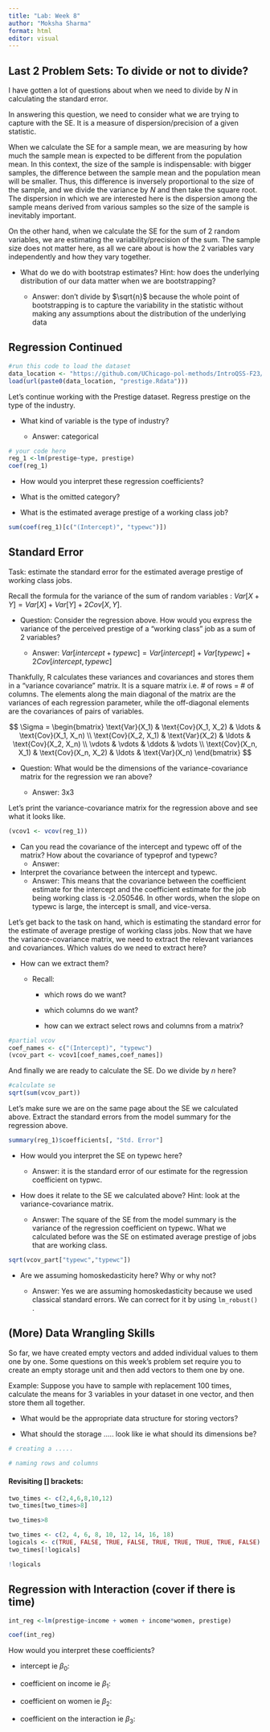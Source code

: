 ```yaml
---
title: "Lab: Week 8"
author: "Moksha Sharma"
format: html
editor: visual
---
```


## Last 2 Problem Sets: To divide or not to divide?

I have gotten a lot of questions about when we need to divide by $N$ in calculating the standard error.

In answering this question, we need to consider what we are trying to capture with the SE. It is a measure of dispersion/precision of a given statistic.

When we calculate the SE for a sample mean, we are measuring by how much the sample mean is expected to be different from the population mean. In this context, the size of the sample is indispensable: with bigger samples, the difference between the sample mean and the population mean will be smaller. Thus, this difference is inversely proportional to the size of the sample, and we divide the variance by $N$ and then take the square root. The dispersion in which we are interested here is the dispersion among the sample means derived from various samples so the size of the sample is inevitably important.

On the other hand, when we calculate the SE for the sum of 2 random variables, we are estimating the variability/precision of the sum. The sample size does not matter here, as all we care about is how the 2 variables vary independently and how they vary together.

-   What do we do with bootstrap estimates? Hint: how does the underlying distribution of our data matter when we are bootstrapping?

    -   Answer: don't divide by $\sqrt{n}$ because the whole point of bootstrapping is to capture the variability in the statistic without making any assumptions about the distribution of the underlying data

## Regression Continued

```r
#run this code to load the dataset
data_location <- "https://github.com/UChicago-pol-methods/IntroQSS-F23/raw/main/data/"
load(url(paste0(data_location, "prestige.Rdata")))
```

Let's continue working with the Prestige dataset. Regress prestige on the type of the industry.

-   What kind of variable is the type of industry?

    -   Answer: categorical

```r
# your code here
reg_1 <-lm(prestige~type, prestige)
coef(reg_1)
```

-   How would you interpret these regression coefficients?

-   What is the omitted category?

-   What is the estimated average prestige of a working class job?

```r
sum(coef(reg_1)[c("(Intercept)", "typewc")])
```

## Standard Error

Task: estimate the standard error for the estimated average prestige of working class jobs.

Recall the formula for the variance of the sum of random variables : $Var[X+Y] = Var[X]+Var[Y] + 2Cov[X,Y]$.

-   Question: Consider the regression above. How would you express the variance of the perceived prestige of a "working class" job as a sum of 2 variables?

    -   Answer: $Var[intercept+typewc] = Var[intercept]+Var[typewc] + 2Cov[intercept,typewc]$

Thankfully, R calculates these variances and covariances and stores them in a "variance covariance" matrix. It is a square matrix i.e. \# of rows = \# of columns. The elements along the main diagonal of the matrix are the variances of each regression parameter, while the off-diagonal elements are the covariances of pairs of variables.

$$
\Sigma = \begin{bmatrix}
  \text{Var}(X_1) & \text{Cov}(X_1, X_2) & \ldots & \text{Cov}(X_1, X_n) \\
  \text{Cov}(X_2, X_1) & \text{Var}(X_2) & \ldots & \text{Cov}(X_2, X_n) \\
  \vdots & \vdots & \ddots & \vdots \\
  \text{Cov}(X_n, X_1) & \text{Cov}(X_n, X_2) & \ldots & \text{Var}(X_n)
\end{bmatrix}
$$

-   Question: What would be the dimensions of the variance-covariance matrix for the regression we ran above?

    -   Answer: 3x3

Let's print the variance-covariance matrix for the regression above and see what it looks like.

```r
(vcov1 <- vcov(reg_1))
```

-   Can you read the covariance of the intercept and typewc off of the matrix? How about the covariance of typeprof and typewc?
    -   Answer:
-   Interpret the covariance between the intercept and typewc.
    -   Answer: This means that the covariance between the coefficient estimate for the intercept and the coefficient estimate for the job being working class is -2.050546. In other words, when the slope on typewc is large, the intercept is small, and vice-versa.

Let's get back to the task on hand, which is estimating the standard error for the estimate of average prestige of working class jobs. Now that we have the variance-covariance matrix, we need to extract the relevant variances and covariances. Which values do we need to extract here?

-   How can we extract them?

    -   Recall:

        -   which rows do we want?

        -   which columns do we want?

        -   how can we extract select rows and columns from a matrix?

```r
#partial vcov
coef_names <- c("(Intercept)", "typewc")
(vcov_part <- vcov1[coef_names,coef_names])
```

And finally we are ready to calculate the SE. Do we divide by $n$ here?

```r
#calculate se
sqrt(sum(vcov_part))
```

Let's make sure we are on the same page about the SE we calculated above. Extract the standard errors from the model summary for the regression above.

```r
summary(reg_1)$coefficients[, "Std. Error"]
```

-   How would you interpret the SE on typewc here?

    -   Answer: it is the standard error of our estimate for the regression coefficient on typwc.

-   How does it relate to the SE we calculated above? Hint: look at the variance-covariance matrix.

    -   Answer: The square of the SE from the model summary is the variance of the regression coefficient on typewc. What we calculated before was the SE on estimated average prestige of jobs that are working class.

```r
sqrt(vcov_part["typewc","typewc"])
```

-   Are we assuming homoskedasticity here? Why or why not?

    -   Answer: Yes we are assuming homoskedasticity because we used classical standard errors. We can correct for it by using `lm_robust()` .

## (More) Data Wrangling Skills

So far, we have created empty vectors and added individual values to them one by one. Some questions on this week's problem set require you to create an empty storage unit and then add vectors to them one by one.

Example: Suppose you have to sample with replacement 100 times, calculate the means for 3 variables in your dataset in one vector, and then store them all together.

-   What would be the appropriate data structure for storing vectors?

-   What should the storage ..... look like ie what should its dimensions be?

```r
# creating a .....

```

```r
# naming rows and columns

```

#### Revisiting \[\] brackets:

```r
two_times <- c(2,4,6,8,10,12)
two_times[two_times>8]
```

```r
two_times>8
```

```r
two_times <- c(2, 4, 6, 8, 10, 12, 14, 16, 18)
logicals <- c(TRUE, FALSE, TRUE, FALSE, TRUE, TRUE, TRUE, TRUE, FALSE)
two_times[!logicals]
```

```r
!logicals
```

## Regression with Interaction (cover if there is time)

```r
int_reg <-lm(prestige~income + women + income*women, prestige)
```

```r
coef(int_reg)
```

How would you interpret these coefficients?

-   intercept ie $\beta_0$:

-   coefficient on income ie $\beta_1$:

-   coefficient on women ie $\beta_2$:

-   coefficient on the interaction ie $\beta_3$:
